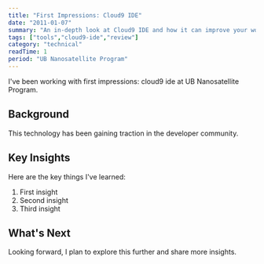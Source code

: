 ```yaml
---
title: "First Impressions: Cloud9 IDE"
date: "2011-01-07"
summary: "An in-depth look at Cloud9 IDE and how it can improve your workflow."
tags: ["tools","cloud9-ide","review"]
category: "technical"
readTime: 1
period: "UB Nanosatellite Program"
---
```


I've been working with first impressions: cloud9 ide at UB Nanosatellite Program.

## Background

This technology has been gaining traction in the developer community.

## Key Insights

Here are the key things I've learned:

1. First insight
2. Second insight
3. Third insight

## What's Next

Looking forward, I plan to explore this further and share more insights.

